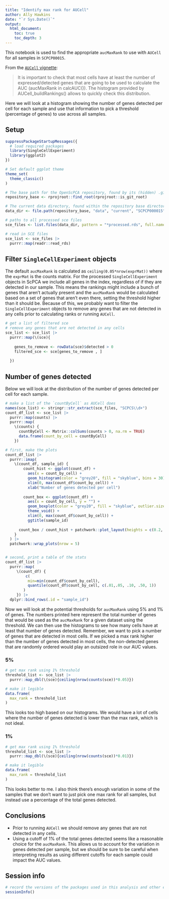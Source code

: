 ```yaml
---
title: "Identify max rank for AUCell"
author: Ally Hawkins
date: "`r Sys.Date()`"
output:
  html_document:
    toc: true
    toc_depth: 3
---
```


This notebook is used to find the appropriate `aucMaxRank` to use with `AUCell` for all samples in `SCPCP00015`. 

From the  [`AUCell` vignette](https://bioconductor.org/packages/release/bioc/vignettes/AUCell/inst/doc/AUCell.html):

> It is important to check that most cells have at least the number of expressed/detected genes that are going to be used to calculate the AUC (aucMaxRank in calcAUC()). The histogram provided by AUCell_buildRankings() allows to quickly check this distribution. 

Here we will look at a histogram showing the number of genes detected per cell for each sample and use that information to pick a threshold (percentage of genes) to use across all samples. 

## Setup

```r
suppressPackageStartupMessages({
  # load required packages
  library(SingleCellExperiment)
  library(ggplot2)
})

# Set default ggplot theme
theme_set(
  theme_classic()
)
```


```r
# The base path for the OpenScPCA repository, found by its (hidden) .git directory
repository_base <- rprojroot::find_root(rprojroot::is_git_root)

# The current data directory, found within the repository base directory
data_dir <- file.path(repository_base, "data", "current", "SCPCP000015")

# paths to all processed sce files
sce_files <- list.files(data_dir, pattern = "*processed.rds", full.names = TRUE, recursive = TRUE)
```

```r
# read in SCE files 
sce_list <- sce_files |> 
  purrr::map(readr::read_rds)
```


## Filter `SingleCellExperiment` objects

The default `aucMaxRank` is calculated as `ceiling(0.05*nrow(exprMat))` where the `exprMat` is the counts matrix. 
For the processed `SingleCellExperiment` objects in ScPCA we include all genes in the index, regardless of if they are detected in our sample. 
This means the rankings might include a bunch of genes that aren't actually present and the `aucMaxRank` would be calculated based on a set of genes that aren't even there, setting the threshold higher than it should be. 
Because of this, we probably want to filter the `SingleCellExperiment` objects to remove any genes that are not detected in any cells prior to calculating ranks or running `AUCell`. 

```r
# get a list of filtered sce
# remove any genes that are not detected in any cells 
sce_list <- sce_list |> 
  purrr::map(\(sce){
    
    genes_to_remove <- rowData(sce)$detected > 0 
    filtered_sce <- sce[genes_to_remove , ]
    
  })
```

## Number of genes detected

Below we will look at the distribution of the number of genes detected per cell for each sample.  


```r
# make a list of the `countByCell` as AUCell does
names(sce_list) <- stringr::str_extract(sce_files, "SCPCS\\d+")
count_df_list <- sce_list |>
  purrr::map(counts) |>
  purrr::map(
    \(counts) {
      countByCell <- Matrix::colSums(counts > 0, na.rm = TRUE)
      data.frame(count_by_cell = countByCell)
    })

# first, make the plots
count_df_list |>
  purrr::imap(
    \(count_df, sample_id) {
        count_hist <- ggplot(count_df) + 
          aes(x = count_by_cell) + 
          geom_histogram(color = "grey20", fill = "skyblue", bins = 30) + 
          xlim(0, max(count_df$count_by_cell)) +
          xlab("Number of genes detected per cell")
  
        count_box <- ggplot(count_df) + 
          aes(x = count_by_cell, y = "") + 
          geom_boxplot(color = "grey20", fill = "skyblue", outlier.size = 0.5) + 
          theme_void() + 
          xlim(0, max(count_df$count_by_cell)) + 
          ggtitle(sample_id)
      
      count_box / count_hist + patchwork::plot_layout(heights = c(0.2, 1))
    }
  ) |>
  patchwork::wrap_plots(nrow = 5)


# second, print a table of the stats
count_df_list |>
  purrr::map(
     \(count_df) {
         c(
          min=min(count_df$count_by_cell), 
          quantile(count_df$count_by_cell, c(.01,.05, .10, .50, 1))
        )
     }) |>
  dplyr::bind_rows(.id = "sample_id")
```


Now we will look at the potential thresholds for `aucMaxRank` using 5% and 1% of genes. 
The numbers printed here represent the total number of genes that would be used as the `aucMaxRank` for a given dataset using the threshold. 
We can then use the histograms to see how many cells have at least that number of genes detected. 
Remember, we want to pick a number of genes that are detected in most cells.
If we picked a max rank higher than the number of genes detected in most cells, the non-detected genes that are randomly ordered would play an outsized role in our AUC values.

### 5%  

```r
# get max rank using 1% threshold
threshold_list <- sce_list |> 
  purrr::map_dbl(\(sce){ceiling(nrow(counts(sce))*0.05)}) 

# make it legible
data.frame(
  max_rank = threshold_list
)
```

This looks too high based on our histograms. 
We would have a lot of cells where the number of genes detected is lower than the max rank, which is not ideal. 

### 1% 

```r
# get max rank using 1% threshold
threshold_list <- sce_list |> 
  purrr::map_dbl(\(sce){ceiling(nrow(counts(sce))*0.01)}) 

# make it legible
data.frame(
  max_rank = threshold_list
)
```

This looks better to me. 
I also think there's enough variation in some of the samples that we don't want to just pick one max rank for all samples, but instead use a percentage of the total genes detected. 

## Conclusions

- Prior to running `AUCell` we should remove any genes that are not detected in any cells.
- Using a cutoff of 1% of the total genes detected seems like a reasonable choice for the `aucMaxRank`. 
This allows us to account for the variation in genes detected per sample, but we should be sure to be careful when interpreting results as using different cutoffs for each sample could impact the AUC values. 

## Session info 

```r
# record the versions of the packages used in this analysis and other environment information
sessionInfo()
```


